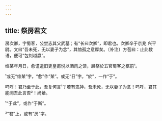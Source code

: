 ```yaml
---
---
---
```

title: 祭房君文
---







房次卿，字蜀客，公尝志其父武墓；有“长曰次卿”，即君也。次卿卒于京兆 兴平尉。文曰“吾未死，无以妻子为念”，其恤孤之意厚矣。〔补注〕方苞曰：止此数语，便可“包刘越嬴”。

维某年月日，愈谨遣旧吏皇甫悦以酒肉之馈，展祭於五官蜀客之柩前¹。

¹或无“维某”字，“愈”作“某”。或无“日”字。“於”，一作“于”。

呜呼！君乃至于此，吾复何言¹？若有鬼神，吾未死，无以妻子为念！呜呼，君其能闻吾此言否²！尚飨。

¹“于此”，或作“于斯”。

²“君”上，或有“房”字。
